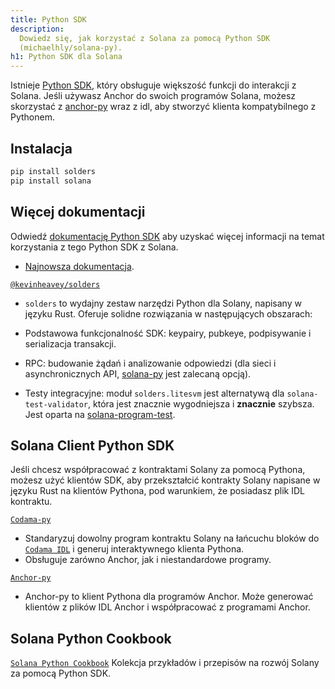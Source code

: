 ```yaml
---
title: Python SDK
description:
  Dowiedz się, jak korzystać z Solana za pomocą Python SDK
  (michaelhly/solana-py).
h1: Python SDK dla Solana
---
```


Istnieje [Python SDK](https://github.com/michaelhly/solana-py), który obsługuje
większość funkcji do interakcji z Solana. Jeśli używasz Anchor do swoich
programów Solana, możesz skorzystać z
[anchor-py](https://github.com/kevinheavey/anchorpy) wraz z idl, aby stworzyć
klienta kompatybilnego z Pythonem.

## Instalacja

```bash title="Terminal"
pip install solders
pip install solana
```

## Więcej dokumentacji

Odwiedź
[dokumentację Python SDK](https://github.com/michaelhly/solana-py?tab=readme-ov-file#general-usage)
aby uzyskać więcej informacji na temat korzystania z tego Python SDK z Solana.

- [Najnowsza dokumentacja](https://michaelhly.github.io/solana-py/).

[`@kevinheavey/solders`](https://github.com/kevinheavey/solders)

- `solders` to wydajny zestaw narzędzi Python dla Solany, napisany w języku
  Rust. Oferuje solidne rozwiązania w następujących obszarach:

- Podstawowa funkcjonalność SDK: keypairy, pubkeye, podpisywanie i serializacja
  transakcji.
- RPC: budowanie żądań i analizowanie odpowiedzi (dla sieci i asynchronicznych
  API, [solana-py](https://michaelhly.github.io/solana-py/rpc/async_api/) jest
  zalecaną opcją).
- Testy integracyjne: moduł `solders.litesvm` jest alternatywą dla
  `solana-test-validator`, która jest znacznie wygodniejsza i **znacznie**
  szybsza. Jest oparta na
  [solana-program-test](https://crates.io/crates/solana-program-test).

## Solana Client Python SDK

Jeśli chcesz współpracować z kontraktami Solany za pomocą Pythona, możesz użyć
klientów SDK, aby przekształcić kontrakty Solany napisane w języku Rust na
klientów Pythona, pod warunkiem, że posiadasz plik IDL kontraktu.

[`Codama-py`](https://www.npmjs.com/package/codama-py)

- Standaryzuj dowolny program kontraktu Solany na łańcuchu bloków do
  [`Codama IDL`](https://github.com/codama-idl/codama) i generuj interaktywnego
  klienta Pythona.
- Obsługuje zarówno Anchor, jak i niestandardowe programy.

[`Anchor-py`](https://github.com/kevinheavey/anchorpy)

- Anchor-py to klient Pythona dla programów Anchor. Może generować klientów z
  plików IDL Anchor i współpracować z programami Anchor.

## Solana Python Cookbook

[`Solana Python Cookbook`](/developers/cookbook) Kolekcja przykładów i przepisów
na rozwój Solany za pomocą Python SDK.

